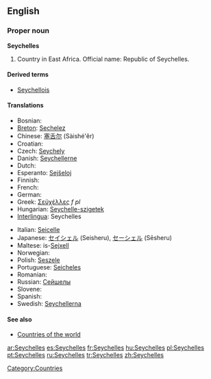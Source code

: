 {{wikipedia|Seychelles}}
==English==

===Proper noun===
'''Seychelles'''

# Country in East Africa. Official name: Republic of Seychelles.

====Derived terms====
*[[Seychellois]]

====Translations====
{{top}}
*Bosnian: {{t-|bs|Sejšeli|m|p}}
*[[Breton]]: [[Sechelez]]
*Chinese: [[塞舌尔]] (Sàishé'ěr)
*Croatian: {{t-|hr|Sejšeli|m|p}}
* Czech: [[Seychely]] {{p}}
*Danish: [[Seychellerne]]
* Dutch: {{t-|nl|Seychellen}}
*Esperanto: [[Sejŝeloj]]
* Finnish: {{t+|fi|Seychellit}}
* French: {{t+|fr|Seychelles}}
* German: {{t+|de|Seychellen}}
*Greek: [[Σεϋχέλλες]] ''f pl''
*Hungarian: [[Seychelle-szigetek]]
*[[Interlingua]]: Seychelles
{{mid}}
*Italian: [[Seicelle]]
*Japanese: [[セイシェル]] (Seisheru), [[セーシェル]] (Sēsheru)
*Maltese: is-[[Sejxell]]
* Norwegian: {{t-|no|Seychellene}}
*Polish: [[Seszele]]
*Portuguese: [[Seicheles]]
* Romanian: {{t-|ro|Seychelles}}
*Russian: [[Сейшелы]]
* Slovene: {{t+|sl|Sejšeli|m|p}}
* Spanish: {{t+|es|Seychelles}}
*Swedish: [[Seychellerna]]
{{bottom}}

====See also====
*[[Appendix:Countries of the world|Countries of the world]]

[[Category:Countries]]

[[ar:Seychelles]]
[[es:Seychelles]]
[[fr:Seychelles]]
[[hu:Seychelles]]
[[pl:Seychelles]]
[[pt:Seychelles]]
[[ru:Seychelles]]
[[tr:Seychelles]]
[[zh:Seychelles]]